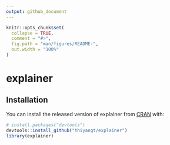 ```yaml
---
output: github_document
---
```


<!-- README.md is generated from README.Rmd. Please edit that file -->

```r
knitr::opts_chunk$set(
  collapse = TRUE,
  comment = "#>",
  fig.path = "man/figures/README-",
  out.width = "100%"
)
```
# explainer


## Installation

You can install the released version of explainer from [CRAN](https://CRAN.R-project.org) with:

``` r
# install.packages("devtools")
devtools::install_github("thiyangt/explainer")
library(explainer)
```
